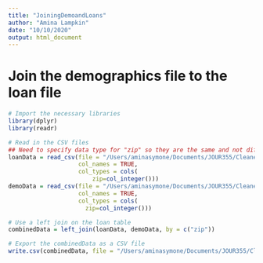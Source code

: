 ```yaml
---
title: "JoiningDemoandLoans"
author: "Amina Lampkin"
date: "10/10/2020"
output: html_document
---
```

# Join the demographics file to the loan file

```r
# Import the necessary libraries
library(dplyr)
library(readr)

# Read in the CSV files
## Need to specify data type for "zip" so they are the same and not different
loanData = read_csv(file = "/Users/aminasymone/Documents/JOUR355/CleanedFiles/clean_md_ppp_101020.csv", 
                    col_names = TRUE,
                    col_types = cols(
                        zip=col_integer()))
demoData = read_csv(file = "/Users/aminasymone/Documents/JOUR355/CleanedFiles/clean_demographics_101020.csv",
                    col_names = TRUE,
                    col_types = cols(
                      zip=col_integer()))
```

```r

# Use a left join on the loan table
combinedData = left_join(loanData, demoData, by = c("zip"))

```

```r
# Export the combinedData as a CSV file
write.csv(combinedData, file = "/Users/aminasymone/Documents/JOUR355/CleanedFiles/clean_loan_and_demo_101020.csv")
```